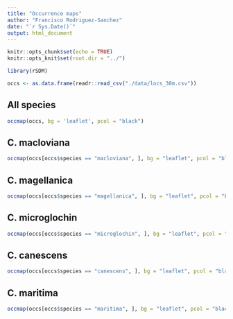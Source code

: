 ```yaml
---
title: "Occurrence maps"
author: "Francisco Rodriguez-Sanchez"
date: "`r Sys.Date()`"
output: html_document
---
```


```r
knitr::opts_chunk$set(echo = TRUE)
knitr::opts_knit$set(root.dir = "../")
```



```r
library(rSDM)
```


```r
occs <- as.data.frame(readr::read_csv("./data/locs_30m.csv"))
```


## All species
```r
occmap(occs, bg = 'leaflet', pcol = "black")
```


## C. macloviana
```r
occmap(occs[occs$species == "macloviana", ], bg = "leaflet", pcol = "black")
```


## C. magellanica
```r
occmap(occs[occs$species == "magellanica", ], bg = "leaflet", pcol = "black")
```


## C. microglochin
```r
occmap(occs[occs$species == "microglochin", ], bg = "leaflet", pcol = "black")
```


## C. canescens
```r
occmap(occs[occs$species == "canescens", ], bg = "leaflet", pcol = "black")
```


## C. maritima
```r
occmap(occs[occs$species == "maritima", ], bg = "leaflet", pcol = "black")
```


